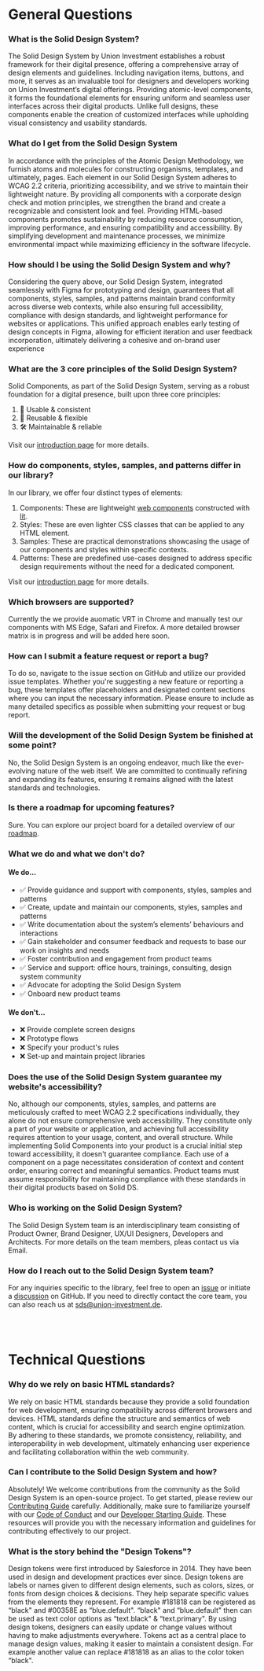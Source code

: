 
<Meta title="Docs/General/FAQ" />

<h1 className="sd-headline sd-headline--size-3xl">General Questions</h1>
<sd-accordion-group>
<sd-accordion open>
  <h3 className="sd-headline sd-headline--size-xl" slot="summary">What is the Solid Design System?</h3>

The Solid Design System by Union Investment establishes a robust framework for their digital presence, offering a
comprehensive array of design elements and guidelines. Including navigation items, buttons, and more, it serves as
an invaluable tool for designers and developers working on Union Investment’s digital offerings. Providing
atomic-level components, it forms the foundational elements for ensuring uniform and seamless user interfaces across
their digital products. Unlike full designs, these components enable the creation of customized interfaces while
upholding visual consistency and usability standards.
</sd-accordion>

<sd-accordion>
  <h3 className="sd-headline sd-headline--size-xl" slot="summary">What do I get from the Solid Design System</h3>

In accordance with the principles of the Atomic Design Methodology, we furnish atoms and molecules for constructing organisms, templates, and ultimately, pages. Each element in our Solid Design System adheres to WCAG 2.2 criteria, prioritizing accessibility, and we strive to maintain their lightweight nature. By providing all components with a corporate design check and motion principles, we strengthen the brand and create a recognizable and consistent look and feel.
Providing HTML-based components promotes sustainability by reducing resource consumption, improving performance, and ensuring compatibility and accessibility. By simplifying development and maintenance processes, we minimize environmental impact while maximizing efficiency in the software lifecycle.
</sd-accordion>

<sd-accordion>
  <h3 className="sd-headline sd-headline--size-xl" slot="summary">How should I be using the Solid Design System and why?</h3>

Considering the query above, our Solid Design System, integrated seamlessly with Figma for prototyping and design, guarantees that all components, styles, samples, and patterns maintain brand conformity across diverse web contexts, while also ensuring full accessibility, compliance with design standards, and lightweight performance for websites or applications. This unified approach enables early testing of design concepts in Figma, allowing for efficient iteration and user feedback incorporation, ultimately delivering a cohesive and on-brand user experience
</sd-accordion>

<sd-accordion>
  <h3 className="sd-headline sd-headline--size-xl" slot="summary">What are the 3 core principles of the Solid Design System?</h3>

Solid Components, as part of the Solid Design System, serving as a robust foundation for a digital presence, built upon three core principles:

1. 🌟 Usable & consistent
2. 🧩 Reusable & flexible
3. 🛠️ Maintainable & reliable

Visit our [introduction page](https://solid-design-system.fe.union-investment.de/x.x.x/storybook/index.html?path=/docs/docs-general-introduction--docs#principles) for more details.
</sd-accordion>

<sd-accordion>
  <h3 className="sd-headline sd-headline--size-xl" slot="summary">How do components, styles, samples, and patterns differ in our library?</h3>

In our library, we offer four distinct types of elements:

1. Components: These are lightweight [web components](https://developer.mozilla.org/en-US/docs/Web/API/Web_Components) constructed with [lit](https://lit.dev/).
2. Styles: These are even lighter CSS classes that can be applied to any HTML element.
3. Samples: These are practical demonstrations showcasing the usage of our components and styles within specific contexts.
4. Patterns: These are predefined use-cases designed to address specific design requirements without the need for a dedicated component.

Visit our [introduction page](https://solid-design-system.fe.union-investment.de/x.x.x/storybook/index.html?path=/docs/docs-general-introduction--docs#structure) for more details.
</sd-accordion>

<sd-accordion>
  <h3 className="sd-headline sd-headline--size-xl" slot="summary"> Which browsers are supported?</h3>

Currently the we provide auomatic VRT in Chrome and manually test our components with MS Edge, Safari and Firefox. A more detailed browser matrix is in progress and will be added here soon.
</sd-accordion>

<sd-accordion>
  <h3 className="sd-headline sd-headline--size-xl" slot="summary">How can I submit a feature request or report a bug?</h3>

To do so, navigate to the issue section on GitHub and utilize our provided issue templates. Whether you're suggesting a new feature or reporting a bug, these templates offer placeholders and designated content sections where you can input the necessary information. Please ensure to include as many detailed specifics as possible when submitting your request or bug report.
</sd-accordion>

<sd-accordion>
  <h3 className="sd-headline sd-headline--size-xl" slot="summary">Will the development of the Solid Design System be finished at some point?</h3>

No, the Solid Design System is an ongoing endeavor, much like the ever-evolving nature of the web itself. We are committed to continually refining and expanding its features, ensuring it remains aligned with the latest standards and technologies.
</sd-accordion>

<sd-accordion>
  <h3 className="sd-headline sd-headline--size-xl" slot="summary">Is there a roadmap for upcoming features?</h3>

Sure. You can explore our project board for a detailed overview of our [roadmap](https://github.com/orgs/solid-design-system/projects/1/views/48).
</sd-accordion>

<sd-accordion>
  <h3 className="sd-headline sd-headline--size-xl" slot="summary">What we do and what we don't do?</h3>

<h4 className="sd-headline sd-headline--size-lg">We do...</h4>

- ✅ Provide guidance and support with components, styles, samples and patterns
- ✅ Create, update and maintain our components, styles, samples and patterns
- ✅ Write documentation about the system’s elements’ behaviours and interactions
- ✅ Gain stakeholder and consumer feedback and requests to base our work on insights and needs
- ✅ Foster contribution and engagement from product teams
- ✅ Service and support: office hours, trainings, consulting, design system community
- ✅ Advocate for adopting the Solid Design System
- ✅ Onboard new product teams

<h4 className="sd-headline sd-headline--size-lg">We don't...</h4>

- ❌ Provide complete screen designs
- ❌ Prototype flows
- ❌ Specify your product's rules
- ❌ Set-up and maintain project libraries

</sd-accordion>

<sd-accordion>
  <h3 className="sd-headline sd-headline--size-xl" slot="summary"> Does the use of the Solid Design System guarantee my website's accessibility?</h3>

No, although our components, styles, samples, and patterns are meticulously crafted to meet WCAG 2.2 specifications individually, they alone do not ensure comprehensive web accessibility. They constitute only a part of your website or application, and achieving full accessibility requires attention to your usage, content, and overall structure. While implementing Solid Components into your product is a crucial initial step toward accessibility, it doesn't guarantee compliance. Each use of a component on a page necessitates consideration of context and content order, ensuring correct and meaningful semantics. Product teams must assume responsibility for maintaining compliance with these standards in their digital products based on Solid DS.
</sd-accordion>

<sd-accordion>
  <h3 className="sd-headline sd-headline--size-xl" slot="summary">Who is working on the Solid Design System?</h3>

The Solid Design System team is an interdisciplinary team consisting of Product Owner, Brand Designer, UX/UI Designers, Developers and Architects. For more details on the team members, pleas contact us via Email.
</sd-accordion>

<sd-accordion>
  <h3 className="sd-headline sd-headline--size-xl" slot="summary">How do I reach out to the Solid Design System team?</h3>

For any inquiries specific to the library, feel free to open an [issue](https://github.com/solid-design-system/solid/issues) or initiate a [discussion](https://github.com/solid-design-system/solid/discussions) on GitHub. If you need to directly contact the core team, you can also reach us at sds@union-investment.de.
</sd-accordion>
</sd-accordion-group>

<br/>
<br/>
<h1 className="sd-headline sd-headline--size-3xl">Technical Questions</h1>
<sd-accordion-group>
<sd-accordion>
  <h3 className="sd-headline sd-headline--size-xl" slot="summary"> Why do we rely on basic HTML standards?</h3>

We rely on basic HTML standards because they provide a solid foundation for web development, ensuring compatibility across different browsers and devices. HTML standards define the structure and semantics of web content, which is crucial for accessibility and search engine optimization. By adhering to these standards, we promote consistency, reliability, and interoperability in web development, ultimately enhancing user experience and facilitating collaboration within the web community.
</sd-accordion>

<sd-accordion>
  <h3 className="sd-headline sd-headline--size-xl" slot="summary">Can I contribute to the Solid Design System and how?</h3>

Absolutely! We welcome contributions from the community as the Solid Design System is an open-source project. To get started, please review our [Contributing Guide](https://solid-design-system.fe.union-investment.de/x.x.x/storybook/index.html?path=/docs/docs-general-contributing--docs#contributing-to-solid-components) carefully. Additionally, make sure to familiarize yourself with our [Code of Conduct](https://github.com/solid-design-system/solid?tab=coc-ov-file) and our [Developer Starting Guide](https://github.com/solid-design-system/solid/blob/main/DEVELOPER_STARTING_GUIDE.md). These resources will provide you with the necessary information and guidelines for contributing effectively to our project.
</sd-accordion>

<sd-accordion>
  <h3 className="sd-headline sd-headline--size-xl" slot="summary">What is the story behind the "Design Tokens"?</h3>

Design tokens were first introduced by Salesforce in 2014. They have been used in design and development practices ever since.
Design tokens are labels or names given to different design elements, such as colors, sizes, or fonts from design choices & decisions. They help separate specific values from the elements they represent. For example #181818 can be registered as “black" and #00358E as “blue.default". “black" and “blue.default" then can be used as text color options as “text.black" & “text.primary".
By using design tokens, designers can easily update or change values without having to make adjustments everywhere. Tokens act as a central place to manage design values, making it easier to maintain a consistent design. For example another value can replace #181818 as an alias to the color token “black".
</sd-accordion>
</sd-accordion-group>
